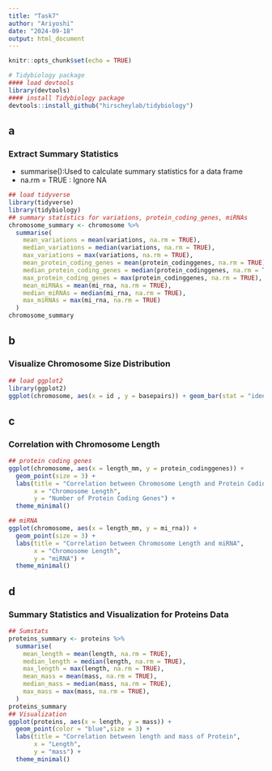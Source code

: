 ---
title: "Task7"
author: "Ariyoshi"
date: "2024-09-18"
output: html_document
---

```{r setup, include=FALSE}
knitr::opts_chunk$set(echo = TRUE)
```

```{r}
# Tidybiology package
#### load devtools
library(devtools)
#### install Tidybiology package
devtools::install_github("hirscheylab/tidybiology")
```

## a 
### Extract Summary Statistics
- summarise():Used to calculate summary statistics for a data frame
- na.rm = TRUE : Ignore NA

```{r}
## load tidyverse
library(tidyverse)
library(tidybiology)
## summary statistics for variations, protein_coding_genes, miRNAs
chromosome_summary <- chromosome %>%
  summarise(
    mean_variations = mean(variations, na.rm = TRUE),
    median_variations = median(variations, na.rm = TRUE),
    max_variations = max(variations, na.rm = TRUE),
    mean_protein_coding_genes = mean(protein_codinggenes, na.rm = TRUE),
    median_protein_coding_genes = median(protein_codinggenes, na.rm = TRUE),
    max_protein_coding_genes = max(protein_codinggenes, na.rm = TRUE),
    mean_miRNAs = mean(mi_rna, na.rm = TRUE),
    median_miRNAs = median(mi_rna, na.rm = TRUE),
    max_miRNAs = max(mi_rna, na.rm = TRUE)
  )
chromosome_summary
```

## b
### Visualize Chromosome Size Distribution
```{r}
## load ggplot2
library(ggplot2)
ggplot(chromosome, aes(x = id , y = basepairs)) + geom_bar(stat = "identity") + theme_minimal()
```

## c
### Correlation with Chromosome Length
```{r}
## protein coding genes
ggplot(chromosome, aes(x = length_mm, y = protein_codinggenes)) +
  geom_point(size = 3) +
  labs(title = "Correlation between Chromosome Length and Protein Coding Genes",
       x = "Chromosome Length",
       y = "Number of Protein Coding Genes") +
  theme_minimal()

## miRNA
ggplot(chromosome, aes(x = length_mm, y = mi_rna)) +
  geom_point(size = 3) +
  labs(title = "Correlation between Chromosome Length and miRNA",
       x = "Chromosome Length",
       y = "miRNA") +
  theme_minimal()
```
## d
### Summary Statistics and Visualization for Proteins Data
```{r}
## Sumstats
proteins_summary <- proteins %>%
  summarise(
    mean_length = mean(length, na.rm = TRUE),
    median_length = median(length, na.rm = TRUE),
    max_length = max(length, na.rm = TRUE),
    mean_mass = mean(mass, na.rm = TRUE),
    median_mass = median(mass, na.rm = TRUE),
    max_mass = max(mass, na.rm = TRUE),
  )
proteins_summary
## Visualization
ggplot(proteins, aes(x = length, y = mass)) +
  geom_point(color = "blue",size = 3) +
  labs(title = "Correlation between length and mass of Protein",
       x = "Length",
       y = "mass") +
  theme_minimal()
```